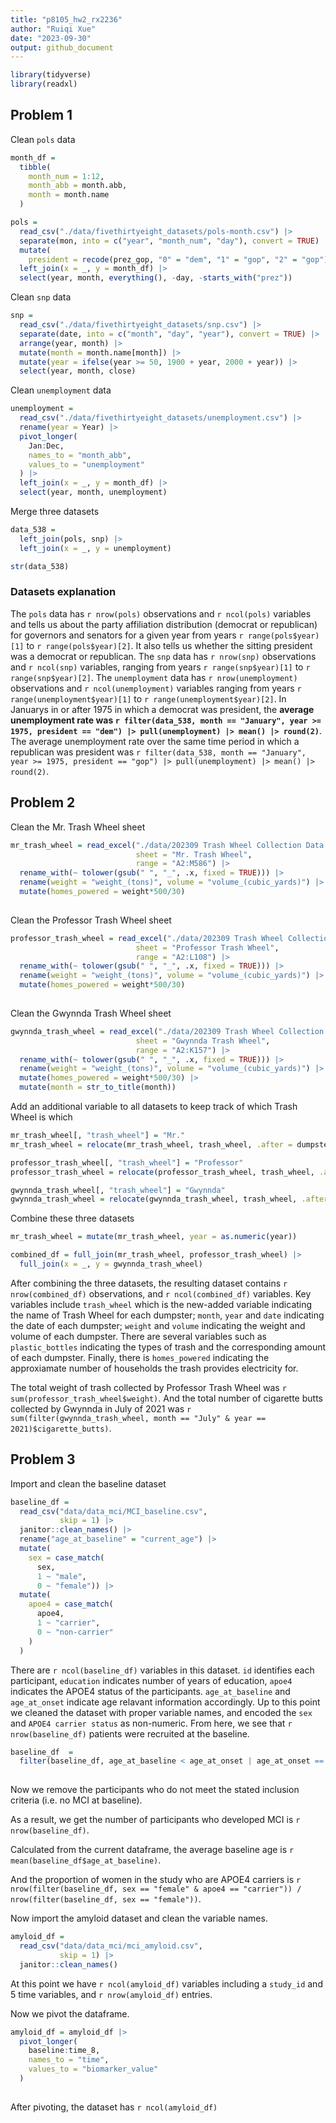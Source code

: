 ```yaml
---
title: "p8105_hw2_rx2236"
author: "Ruiqi Xue"
date: "2023-09-30"
output: github_document
---
```


```r
library(tidyverse)
library(readxl)
```


## Problem 1

Clean `pols` data

```r
month_df = 
  tibble(
    month_num = 1:12,
    month_abb = month.abb,
    month = month.name
  )

pols = 
  read_csv("./data/fivethirtyeight_datasets/pols-month.csv") |>
  separate(mon, into = c("year", "month_num", "day"), convert = TRUE) |>
  mutate(
    president = recode(prez_gop, "0" = "dem", "1" = "gop", "2" = "gop")) |>
  left_join(x = _, y = month_df) |> 
  select(year, month, everything(), -day, -starts_with("prez"))
```

Clean `snp` data

```r
snp = 
  read_csv("./data/fivethirtyeight_datasets/snp.csv") |>
  separate(date, into = c("month", "day", "year"), convert = TRUE) |>
  arrange(year, month) |>
  mutate(month = month.name[month]) |>
  mutate(year = ifelse(year >= 50, 1900 + year, 2000 + year)) |>
  select(year, month, close) 
```


Clean `unemployment` data

```r
unemployment = 
  read_csv("./data/fivethirtyeight_datasets/unemployment.csv") |>
  rename(year = Year) |>
  pivot_longer(
    Jan:Dec, 
    names_to = "month_abb",
    values_to = "unemployment"
  ) |> 
  left_join(x = _, y = month_df) |> 
  select(year, month, unemployment)
```


Merge three datasets

```r
data_538 = 
  left_join(pols, snp) |>
  left_join(x = _, y = unemployment)

str(data_538)
```

### Datasets explanation

The `pols` data has `r nrow(pols)` observations and `r ncol(pols)` variables and tells us about the party affiliation distribution (democrat or republican) for governors and senators for a given year from years `r range(pols$year)[1]` to `r range(pols$year)[2]`. It also tells us whether the sitting president was a democrat or republican. The `snp` data has `r nrow(snp)` observations and `r ncol(snp)` variables, ranging from years `r range(snp$year)[1]` to `r range(snp$year)[2]`. The `unemployment` data has `r nrow(unemployment)` observations and `r ncol(unemployment)` variables ranging from years `r range(unemployment$year)[1]` to `r range(unemployment$year)[2]`. In Januarys in or after 1975 in which a democrat was president, the **average unemployment rate was `r filter(data_538, month == "January", year >= 1975, president == "dem") |> pull(unemployment) |> mean() |> round(2)`**.  The average unemployment rate over the same time period in which a republican was president was `r filter(data_538, month == "January", year >= 1975, president == "gop") |> pull(unemployment) |> mean() |> round(2)`.



## Problem 2

Clean the Mr. Trash Wheel sheet

```r
mr_trash_wheel = read_excel("./data/202309 Trash Wheel Collection Data.xlsx",
                            sheet = "Mr. Trash Wheel",
                            range = "A2:M586") |>
  rename_with(~ tolower(gsub(" ", "_", .x, fixed = TRUE))) |>
  rename(weight = "weight_(tons)", volume = "volume_(cubic_yards)") |>
  mutate(homes_powered = weight*500/30)
  

```


Clean the Professor Trash Wheel sheet

```r
professor_trash_wheel = read_excel("./data/202309 Trash Wheel Collection Data.xlsx",
                            sheet = "Professor Trash Wheel",
                            range = "A2:L108") |>
  rename_with(~ tolower(gsub(" ", "_", .x, fixed = TRUE))) |>
  rename(weight = "weight_(tons)", volume = "volume_(cubic_yards)") |>
  mutate(homes_powered = weight*500/30)
  

```


Clean the Gwynnda Trash Wheel sheet

```r
gwynnda_trash_wheel = read_excel("./data/202309 Trash Wheel Collection Data.xlsx",
                            sheet = "Gwynnda Trash Wheel",
                            range = "A2:K157") |>
  rename_with(~ tolower(gsub(" ", "_", .x, fixed = TRUE))) |>
  rename(weight = "weight_(tons)", volume = "volume_(cubic_yards)") |>
  mutate(homes_powered = weight*500/30) |>
  mutate(month = str_to_title(month))

```


Add an additional variable to all datasets to keep track of which Trash Wheel is which 

```r
mr_trash_wheel[, "trash_wheel"] = "Mr."
mr_trash_wheel = relocate(mr_trash_wheel, trash_wheel, .after = dumpster)

professor_trash_wheel[, "trash_wheel"] = "Professor"
professor_trash_wheel = relocate(professor_trash_wheel, trash_wheel, .after = dumpster)

gwynnda_trash_wheel[, "trash_wheel"] = "Gwynnda"
gwynnda_trash_wheel = relocate(gwynnda_trash_wheel, trash_wheel, .after = dumpster)

```


Combine these three datasets

```r
mr_trash_wheel = mutate(mr_trash_wheel, year = as.numeric(year))

combined_df = full_join(mr_trash_wheel, professor_trash_wheel) |>
  full_join(x = _, y = gwynnda_trash_wheel)

```

After combining the three datasets, the resulting dataset contains `r nrow(combined_df)` observations,
and `r ncol(combined_df)` variables. Key variables include `trash_wheel` which is the new-added variable indicating the name of Trash Wheel for each dumpster; `month`, `year` and `date` indicating the date of each dumpster; `weight` and `volume` indicating the weight and volume of each dumpster. There are several variables such as `plastic_bottles` indicating the types of trash and the corresponding amount of each dumpster. Finally, there is `homes_powered` indicating the approxiamate number of households the trash provides electricity for.



The total weight of trash collected by Professor Trash Wheel was `r sum(professor_trash_wheel$weight)`. 
And the total number of cigarette butts collected by Gwynnda in July of 2021 was `r sum(filter(gwynnda_trash_wheel, month == "July" & year == 2021)$cigarette_butts)`.



## Problem 3

Import and clean the baseline dataset

```r
baseline_df = 
  read_csv("data/data_mci/MCI_baseline.csv",
           skip = 1) |>
  janitor::clean_names() |>
  rename("age_at_baseline" = "current_age") |>
  mutate(
    sex = case_match(
      sex,
      1 ~ "male",
      0 ~ "female")) |>
  mutate(
    apoe4 = case_match(
      apoe4,
      1 ~ "carrier",
      0 ~ "non-carrier"
    )
  )
```

There are `r ncol(baseline_df)` variables in this dataset. `id` identifies each participant, `education` indicates number of years of education, `apoe4` indicates the APOE4 status of the participants. `age_at_baseline` and `age_at_onset` indicate age relavant information accordingly. Up to this point we cleaned the dataset with proper variable names, and encoded the `sex` and `APOE4 carrier status` as non-numeric. From here, we see that `r nrow(baseline_df)` patients were recruited at the baseline.



```r
baseline_df  = 
  filter(baseline_df, age_at_baseline < age_at_onset | age_at_onset == ".")
  
```
Now we remove the participants who do not meet the stated inclusion criteria (i.e. no MCI at baseline).

As a result, we get the number of participants who developed MCI is `r nrow(baseline_df)`.

Calculated from the current dataframe, the average baseline age is `r mean(baseline_df$age_at_baseline)`. 


And the proportion of women in the study who are APOE4 carriers is `r nrow(filter(baseline_df, sex == "female" & apoe4 == "carrier")) / nrow(filter(baseline_df, sex == "female"))`.

Now import the amyloid dataset and clean the variable names.

```r
amyloid_df = 
  read_csv("data/data_mci/mci_amyloid.csv",
           skip = 1) |>
  janitor::clean_names()

```

At this point we have `r ncol(amyloid_df)` variables including a `study_id` and 5 time variables, and `r nrow(amyloid_df)` entries.


Now we pivot the dataframe.

```r
amyloid_df = amyloid_df |>
  pivot_longer(
    baseline:time_8,
    names_to = "time",
    values_to = "biomarker_value"
  ) 
  
```

After pivoting, the dataset has `r ncol(amyloid_df)`



